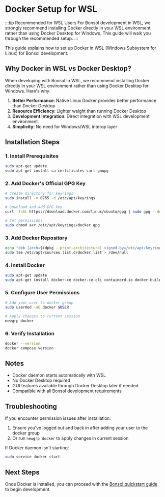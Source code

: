 # Docker Setup for WSL

:::tip Recommended for WSL Users
For Bonsol development in WSL, we strongly recommend installing Docker directly in your WSL environment rather than using Docker Desktop for Windows. This guide will walk you through the recommended setup.
:::

This guide explains how to set up Docker in WSL (Windows Subsystem for Linux) for Bonsol development.

## Why Docker in WSL vs Docker Desktop?

When developing with Bonsol in WSL, we recommend installing Docker directly in your WSL environment rather than using Docker Desktop for Windows. Here's why:

1. **Better Performance**: Native Linux Docker provides better performance than Docker Desktop
2. **Resource Efficiency**: Lighter weight than running Docker Desktop
3. **Development Integration**: Direct integration with WSL development environment
4. **Simplicity**: No need for Windows/WSL interop layer

## Installation Steps

### 1. Install Prerequisites

```bash
sudo apt-get update
sudo apt-get install ca-certificates curl gnupg
```

### 2. Add Docker's Official GPG Key

```bash
# Create directory for keyrings
sudo install -m 0755 -d /etc/apt/keyrings

# Download and add GPG key
curl -fsSL https://download.docker.com/linux/ubuntu/gpg | sudo gpg --dearmor -o /etc/apt/keyrings/docker.gpg

# Set permissions
sudo chmod a+r /etc/apt/keyrings/docker.gpg
```

### 3. Add Docker Repository

```bash
echo "deb [arch=$(dpkg --print-architecture) signed-by=/etc/apt/keyrings/docker.gpg] https://download.docker.com/linux/ubuntu $(. /etc/os-release && echo "$VERSION_CODENAME") stable" | \
sudo tee /etc/apt/sources.list.d/docker.list > /dev/null
```

### 4. Install Docker

```bash
sudo apt-get update
sudo apt-get install docker-ce docker-ce-cli containerd.io docker-buildx-plugin docker-compose-plugin
```

### 5. Configure User Permissions

```bash
# Add your user to docker group
sudo usermod -aG docker $USER

# Apply changes to current session
newgrp docker
```

### 6. Verify Installation

```bash
docker --version
docker compose version
```

## Notes

- Docker daemon starts automatically with WSL
- No Docker Desktop required
- GUI features available through Docker Desktop later if needed
- Compatible with all Bonsol development requirements

## Troubleshooting

If you encounter permission issues after installation:
1. Ensure you've logged out and back in after adding your user to the docker group
2. Or run `newgrp docker` to apply changes in current session

If Docker daemon isn't starting:
```bash
sudo service docker start
```

## Next Steps

Once Docker is installed, you can proceed with the [Bonsol quickstart guide](/tutorials/quickstart) to begin development. 